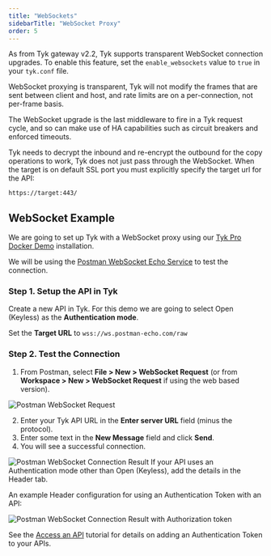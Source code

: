 ```yaml
---
title: "WebSockets"
sidebarTitle: "WebSocket Proxy"
order: 5
---
```


As from Tyk gateway v2.2, Tyk supports transparent WebSocket connection upgrades. To enable this feature, set the `enable_websockets` value to `true` in your `tyk.conf` file.

WebSocket proxying is transparent, Tyk will not modify the frames that are sent between client and host, and rate limits are on a per-connection, not per-frame basis.

The WebSocket upgrade is the last middleware to fire in a Tyk request cycle, and so can make use of HA capabilities such as circuit breakers and enforced timeouts.

Tyk needs to decrypt the inbound and re-encrypt the outbound for the copy operations to work, Tyk does not just pass through the WebSocket. When the target is on default SSL port you must explicitly specify the target url for the API:

```{.copyWrapper}
https://target:443/
```

## WebSocket Example

We are going to set up Tyk with a WebSocket proxy using our [Tyk Pro Docker Demo](https://github.com/TykTechnologies/tyk-pro-docker-demo) installation.

We will be using the [Postman WebSocket Echo Service](https://blog.postman.com/introducing-postman-websocket-echo-service/) to test the connection.

### Step 1. Setup the API in Tyk

Create a new API in Tyk. For this demo we are going to select Open (Keyless) as the **Authentication mode**.

Set the **Target URL** to `wss://ws.postman-echo.com/raw`


### Step 2. Test the Connection

1. From Postman, select **File > New > WebSocket Request** (or from **Workspace > New > WebSocket Request** if using the web based version).

<img src="/img/dashboard/system-management/postman-websocket-request.png" alt="Postman WebSocket Request" />

2. Enter your Tyk API URL in the **Enter server URL** field (minus the protocol).
3. Enter some text in the **New Message** field and click **Send**.
4. You will see a successful connection.

<img src="/img/dashboard/system-management/postman-websocket-test.png" alt="Postman WebSocket Connection Result" />


<Note>
If your API uses an Authentication mode other than Open (Keyless), add the details in the Header tab.
</Note>


An example Header configuration for using an Authentication Token with an API:

<img src="/img/dashboard/system-management/websocket-auth-token.png" alt="Postman WebSocket Connection Result with Authorization token" />

See the [Access an API](/5.5/content/getting-started/create-api-key.md) tutorial for details on adding an Authentication Token to your APIs.